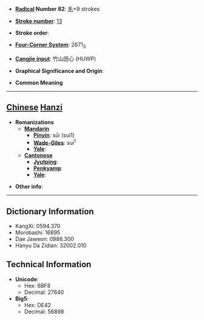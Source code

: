 * '''[[Wiktionary:Chinese radical index| Radical]] Number 82''': [[Wiktionary:Chinese radical index 毛|毛]]+9 strokes

* '''[[Wiktionary:Chinese total strokes index|Stroke number]]''': [[Wiktionary:Chinese total strokes index 13|13]]

* '''Stroke order''': 

* '''[[Wiktionary:Chinese four corner index|Four-Corner System]]''': 2671<sub>3</sub>

* '''[[Wiktionary:Chinese Cangjie index|Cangjie input]]''': 竹山田心 (HUWP)

* '''Graphical Significance and Origin''': 

* '''Common Meaning'''

----

== [[Chinese]] [[Hanzi]] ==

* '''Romanizations'''
** '''[[Mandarin]]'''
*** '''[[Pinyin]]''': sūi (sui1)
*** '''[[Wade-Giles]]''': sui<sup>1</sup>
*** '''[[Yale]]''': 
** '''[[Cantonese]]'''
*** '''[[Jyutping]]''':
*** '''[[Penkyamp]]''': 
*** '''[[Yale]]''': 

* '''Other info''': 

----

== Dictionary Information ==

* KangXi: 0594.370
* Morobashi: 16895
* Dae Jaweon: 0986.300
* Hanyu Da Zidian: 32002.010

== Technical Information ==

* '''Unicode''':
** Hex: 6BF8
** Decimal: 27640
* '''Big5''':
** Hex: DE42
** Decimal: 56898